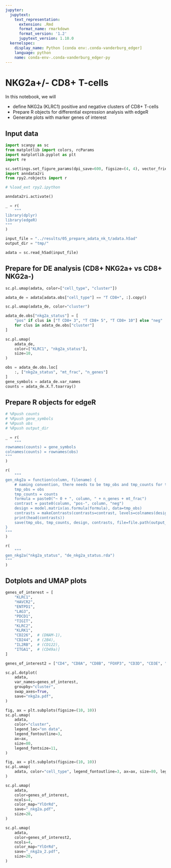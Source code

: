```yaml
---
jupyter:
  jupytext:
    text_representation:
      extension: .Rmd
      format_name: rmarkdown
      format_version: '1.2'
      jupytext_version: 1.10.0
  kernelspec:
    display_name: Python [conda env:.conda-vanderburg_edger]
    language: python
    name: conda-env-.conda-vanderburg_edger-py
---
```


# NKG2a+/- CD8+ T-cells

In this notebook, we will

 * define NKG2a (KLRC1) positive and negative clusters of CD8+ T-cells
 * Prepare R objects for differential expression analysis with edgeR
 * Generate plots with marker genes of interest


## Input data

```python
import scanpy as sc
from matplotlib import colors, rcParams
import matplotlib.pyplot as plt
import re

sc.settings.set_figure_params(dpi_save=600, figsize=(4, 4), vector_friendly=True)
import anndata2ri
from rpy2.robjects import r
```

```python
# %load_ext rpy2.ipython
```

```python
anndata2ri.activate()
```

```python
_ = r(
    """
library(dplyr)
library(edgeR)
"""
)
```

```python
input_file = "../results/05_prepare_adata_nk_t/adata.h5ad"
output_dir = "tmp/"
```

```python
adata = sc.read_h5ad(input_file)
```

## Prepare for DE analysis (CD8+ NKG2a+ vs CD8+ NKG2a-)

```python
sc.pl.umap(adata, color=["cell_type", "cluster"])
```

```python
adata_de = adata[adata.obs["cell_type"] == "T CD8+", :].copy()
```

```python
sc.pl.umap(adata_de, color="cluster")
```

```python
adata_de.obs["nkg2a_status"] = [
    "pos" if clus in ["T CD8+ 3", "T CD8+ 5", "T CD8+ 10"] else "neg"
    for clus in adata_de.obs["cluster"]
]
```

```python
sc.pl.umap(
    adata_de,
    color=["KLRC1", "nkg2a_status"],
    size=10,
)
```

```python
obs = adata_de.obs.loc[
    :, ["nkg2a_status", "mt_frac", "n_genes"]
]
gene_symbols = adata_de.var_names
counts = adata_de.X.T.toarray()
```

## Prepare R objects for edgeR

```python
# %Rpush counts
# %Rpush gene_symbols
# %Rpush obs
# %Rpush output_dir
```

```python
_ = r(
    """
rownames(counts) = gene_symbols
colnames(counts) = rownames(obs)
"""
)
```

```python
r(
    """
gen_nkg2a = function(column, filename) {
    # naming convention, there needs to be tmp_obs and tmp_counts for the downstream script. 
    tmp_obs = obs
    tmp_counts = counts
    formula = paste0("~ 0 + ", column, " + n_genes + mt_frac")
    contrast = paste0(column, "pos-", column, "neg")
    design = model.matrix(as.formula(formula), data=tmp_obs)
    contrasts = makeContrasts(contrasts=contrast, levels=colnames(design))
    print(head(contrasts))
    save(tmp_obs, tmp_counts, design, contrasts, file=file.path(output_dir, filename), compress=FALSE)
}
"""
)
```

```python
r(
    """
gen_nkg2a("nkg2a_status", "de_nkg2a_status.rda")
"""
)
```

## Dotplots and UMAP plots

```python
genes_of_interest = [
    "KLRC1",
    "HAVCR2",
    "ENTPD1",
    "LAG3",
    "PDCD1",
    "TIGIT",
    "KLRC2",
    "KLRK1",
    "CD226",  # (DNAM-1),
    "CD244",  # (2B4),
    "IL2RB",  # (CD122),
    "ITGA1",  # (CD49a)]
]
```

```python
genes_of_interest2 = ["CD4", "CD8A", "CD8B", "FOXP3", "CD3D", "CD3E", "CD3G", "NCAM1"]
```

```python
sc.pl.dotplot(
    adata,
    var_names=genes_of_interest,
    groupby="cluster",
    swap_axes=True,
    save="nkg2a.pdf",
)
```

```python
fig, ax = plt.subplots(figsize=(10, 10))
sc.pl.umap(
    adata,
    color="cluster",
    legend_loc="on data",
    legend_fontoutline=3,
    ax=ax,
    size=80,
    legend_fontsize=11,
)
```

```python
fig, ax = plt.subplots(figsize=(10, 10))
sc.pl.umap(
    adata, color="cell_type", legend_fontoutline=3, ax=ax, size=80, legend_fontsize=11
)
```

```python
sc.pl.umap(
    adata,
    color=genes_of_interest,
    ncols=4,
    color_map="YlOrRd",
    save="_nkg2a.pdf",
    size=20,
)
```

```python
sc.pl.umap(
    adata,
    color=genes_of_interest2,
    ncols=4,
    color_map="YlOrRd",
    save="_nkg2a_2.pdf",
    size=20,
)
```
